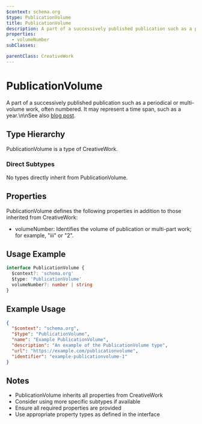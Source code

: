```yaml
---
$context: schema.org
$type: PublicationVolume
title: PublicationVolume
description: A part of a successively published publication such as a periodical or multi-volume work, often numbered. It may represent a time span, such as a year.\n\nSee also [blog post](http://blog.schema.org/2014/09/schemaorg-support-for-bibliographic_2.html).
properties:
  - volumeNumber
subClasses:

parentClass: CreativeWork
---
```


# PublicationVolume

A part of a successively published publication such as a periodical or multi-volume work, often numbered. It may represent a time span, such as a year.\n\nSee also [blog post](http://blog.schema.org/2014/09/schemaorg-support-for-bibliographic_2.html).

## Type Hierarchy

PublicationVolume is a type of CreativeWork.

### Direct Subtypes

No types directly inherit from PublicationVolume.

## Properties

PublicationVolume defines the following properties in addition to those inherited from CreativeWork:

- volumeNumber: Identifies the volume of publication or multi-part work; for example, "iii" or "2".

## Usage Example

```typescript
interface PublicationVolume {
  $context?: 'schema.org'
  $type: 'PublicationVolume'
  volumeNumber?: number | string
}
```

## Example Usage

```json
{
  "$context": "schema.org",
  "$type": "PublicationVolume",
  "name": "Example PublicationVolume",
  "description": "An example of the PublicationVolume type",
  "url": "https://example.com/publicationvolume",
  "identifier": "example-publicationvolume-1"
}
```

## Notes

- PublicationVolume inherits all properties from CreativeWork
- Consider using more specific subtypes if available
- Ensure all required properties are provided
- Use appropriate property types as defined in the interface
